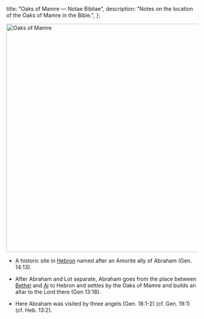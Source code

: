   title: "Oaks of Mamre — Notae Bibliae",
  description: "Notes on the location of the Oaks of Mamre in the Bible.",
};

<Initial text="Oaks of Mamre" />

<Image
  className="sepia rounded"
  src="/places/oaks-of-mamre.jpg"
  alt="Oaks of Mamre"
  width="600"
  height="600"
/>

- A historic site in [Hebron](/places/old-testament/genesis/hebron) named after an Amorite ally of Abraham (Gen. 14:13).

- After Abraham and Lot separate, Abraham goes from the place between [Bethel](/places/old-testament/genesis/bethel) and [Ai](/places/old-testament/genesis/ai) to Hebron and settles by the Oaks of Mamre and builds an altar to the Lord there (Gen 13:18).

- Here Abraham was visited by three angels (Gen. 18:1-2) (cf. Gen. 19:1) (cf. Heb. 13:2).
